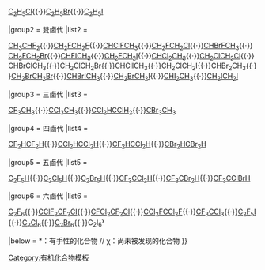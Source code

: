 {{Navbox
|name = 卤代乙烷
|title = 卤代乙烷

|group1 = 單鹵代
|list1 = <div>
[[氟乙烷|C<sub>2</sub>H<sub>5</sub>F]]{{·}}[[氯乙烷|C<sub>2</sub>H<sub>5</sub>Cl]]{{·}}[[溴乙烷|C<sub>2</sub>H<sub>5</sub>Br]]{{·}}[[碘乙烷|C<sub>2</sub>H<sub>5</sub>I]]
</div>

|group2 = 雙鹵代
|list2 = <div>
[[1,1-二氟乙烷|CH<sub>3</sub>CHF<sub>2</sub>]]{{·}}[[1,2-二氟乙烷|CH<sub>2</sub>FCH<sub>2</sub>F]]{{·}}[[1,1-氟氯乙烷|CHClFCH<sub>3</sub>]]{{·}}[[1,2-氟氯乙烷|CH<sub>2</sub>FCH<sub>2</sub>Cl]]{{·}}[[1,1-氟溴乙烷|CHBrFCH<sub>3</sub>]]{{·}}[[1,2-氟溴乙烷|CH<sub>2</sub>FCH<sub>2</sub>Br]]{{·}}[[1,1-氟碘乙烷|CHFICH<sub>3</sub>]]{{·}}[[1,2-氟碘乙烷|CH<sub>2</sub>FCH<sub>2</sub>I]]{{·}}[[1,1-二氯乙烷|CHCl<sub>2</sub>CH<sub>3</sub>]]{{·}}[[1,2-二氯乙烷|CH<sub>2</sub>ClCH<sub>2</sub>Cl]]{{·}}[[1,1-氯溴乙烷|CHBrClCH<sub>3]]{{·}}[[1,2-氯溴乙烷|CH<sub>2</sub>ClCH<sub>2</sub>Br]]{{·}}[[1,1-氯碘乙烷|CHClICH<sub>3</sub>]]{{·}}[[1,2-氯碘乙烷|CH<sub>2</sub>ClCH<sub>2</sub>I]]{{·}}[[1,1-二溴乙烷|CHBr<sub>2</sub>CH<sub>3</sub>]]{{·}}[[1,2-二溴乙烷|CH<sub>2</sub>BrCH<sub>2</sub>Br]]{{·}}[[1,1-溴碘乙烷|CHBrICH<sub>3</sub>]]{{·}}[[1,2-溴碘乙烷|CH<sub>2</sub>BrCH<sub>2</sub>I]]{{·}}[[1,1-二碘乙烷|CHI<sub>2</sub>CH<sub>3</sub>]]{{·}}[[1,2-二碘乙烷|CH<sub>2</sub>ICH<sub>2</sub>I]]{{nowrap end}}
</div>

|group3 = 三鹵代
|list3 = <div>
[[1,1,1-三氟乙烷|CF<sub>3</sub>CH<sub>3</sub>]]{{·}}[[1,1,1-三氯乙烷|CCl<sub>3</sub>CH<sub>3</sub>]]{{·}}[[1,1,2-三氯乙烷|CCl<sub>2</sub>HCClH<sub>2</sub>]]{{·}}[[1,1,1-三溴乙烷|CBr<sub>3</sub>CH<sub>3</sub>]]
</div>

|group4 = 四鹵代
|list4 = <div>
[[1,1,2,2-四氟乙烷|CF<sub>2</sub>HCF<sub>2</sub>H]]{{·}}[[1,1,2,2-四氯乙烷|CCl<sub>2</sub>HCCl<sub>2</sub>H]]{{·}}[[1,1-二氟-2,2-二氯乙烷|CF<sub>2</sub>HCCl<sub>2</sub>H]]{{·}}[[1,1,2,2-四溴乙烷|CBr<sub>2</sub>HCBr<sub>2</sub>H]]
</div>

|group5 = 五鹵代
|list5 = <div>
[[五氟乙烷|C<sub>2</sub>F<sub>5</sub>H]]{{·}}[[五氯乙烷|C<sub>2</sub>Cl<sub>5</sub>H]]{{·}}[[五溴乙烷|C<sub>2</sub>Br<sub>5</sub>H]]{{·}}[[2,2-二氯-1,1,1-三氟乙烷|CF<sub>3</sub>CCl<sub>2</sub>H]]{{·}}[[1,1,1-三氟-2,2-二溴乙烷|CF<sub>3</sub>CBr<sub>2</sub>H]]{{·}}[[氟烷|CF<sub>3</sub>CClBrH]]

</div>
|group6 = 六鹵代
|list6 = <div>
[[六氟乙烷|C<sub>2</sub>F<sub>6</sub>]]{{·}}[[1,1,2,2-四氟-1,2-二氯乙烷|CClF<sub>2</sub>CF<sub>2</sub>Cl]]{{·}}[[1,1,2-三氟-1,2,2-三氯乙烷|CFCl<sub>2</sub>CF<sub>2</sub>Cl]]{{·}}[[1,2-二氟-1,1,2,2-四氯乙烷|CCl<sub>2</sub>FCCl<sub>2</sub>F]]{{·}}[[1,1,1-三氯-2,2,2-三氟乙烷|CF<sub>3</sub>CCl<sub>3</sub>]]{{·}}[[五氟碘乙烷|C<sub>2</sub>F<sub>5</sub>I]]{{·}}[[六氯乙烷|C<sub>2</sub>Cl<sub>6</sub>]]{{·}}[[六溴乙烷|C<sub>2</sub>Br<sub>6</sub>]]{{·}}C<sub>2</sub>I<sub>6</sub><sup><small>χ</small></sup>
</div>

|below = <nowiki>*：有手性的化合物 // χ：尚未被发现的化合物</nowiki>
}}<noinclude>
{{Also|:Template:卤代甲烷}}
[[Category:有机化合物模板]]
[[Category:卤代乙烷| ]]
</noinclude>